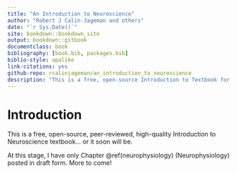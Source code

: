 ```yaml
--- 
title: "An Introduction to Neuroscience"
author: "Robert J Calin-Jageman and others"
date: "`r Sys.Date()`"
site: bookdown::bookdown_site
output: bookdown::gitbook
documentclass: book
bibliography: [book.bib, packages.bib]
biblio-style: apalike
link-citations: yes
github-repo: rcalinjageman/an_introduction_to_neuroscience
description: "This is a free, open-source Introduction to Textbook for undergraduate coursework.  Chapter 2 is in draft form; more chapters to come."
---
```


# Introduction

This is a free, open-source, peer-reviewed, high-quality Introduction to Neuroscience textbook... or it soon will be.

At this stage, I have only Chapter \@ref(neurophysiology) (Neurophysiology) posted in draft form.  More to come!
